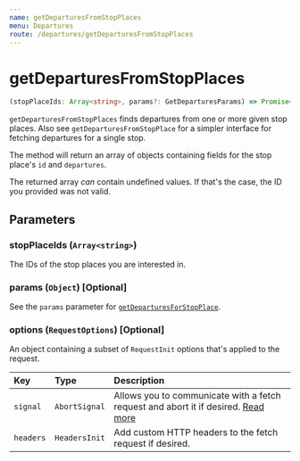 ```yaml
---
name: getDeparturesFromStopPlaces
menu: Departures
route: /departures/getDeparturesFromStopPlaces
---
```


# getDeparturesFromStopPlaces

```typescript
(stopPlaceIds: Array<string>, params?: GetDeparturesParams) => Promise<Array<{ id: string, departures: Departure[] } | undefined>>
```

`getDeparturesFromStopPlaces` finds departures from one or more given stop places. Also see `getDeparturesFromStopPlace` for a simpler interface for fetching departures for a single stop.

The method will return an array of objects containing fields for the stop place's `id` and `departures`.

The returned array _can_ contain undefined values. If that's the case, the ID you provided was not valid.

## Parameters

### stopPlaceIds (`Array<string>`)

The IDs of the stop places you are interested in.

### params (`Object`) [Optional]

See the `params` parameter for [`getDeparturesForStopPlace`](/departures/getDeparturesFromStopPlace#params-object-optional).

### options (`RequestOptions`) [Optional]

An object containing a subset of `RequestInit` options that's applied to the request.

| Key      | Type          | Description                                                                                                                                       |
| :------- | :------------ | :------------------------------------------------------------------------------------------------------------------------------------------------ |
| `signal` | `AbortSignal` | Allows you to communicate with a fetch request and abort it if desired. [Read more](https://developer.mozilla.org/en-US/docs/Web/API/AbortSignal) |
| `headers`| `HeadersInit` | Add custom HTTP headers to the fetch request if desired.                                                                                          |
